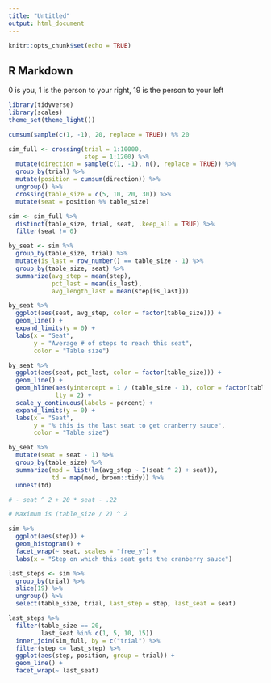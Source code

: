 ```yaml
---
title: "Untitled"
output: html_document
---
```


```r
knitr::opts_chunk$set(echo = TRUE)
```

## R Markdown

0 is you, 1 is the person to your right, 19 is the person to your left

```r
library(tidyverse)
library(scales)
theme_set(theme_light())

cumsum(sample(c(1, -1), 20, replace = TRUE)) %% 20

sim_full <- crossing(trial = 1:10000,
                     step = 1:1200) %>%
  mutate(direction = sample(c(1, -1), n(), replace = TRUE)) %>%
  group_by(trial) %>%
  mutate(position = cumsum(direction)) %>%
  ungroup() %>%
  crossing(table_size = c(5, 10, 20, 30)) %>%
  mutate(seat = position %% table_size)

sim <- sim_full %>%
  distinct(table_size, trial, seat, .keep_all = TRUE) %>%
  filter(seat != 0)
```

```r
by_seat <- sim %>%
  group_by(table_size, trial) %>%
  mutate(is_last = row_number() == table_size - 1) %>%
  group_by(table_size, seat) %>%
  summarize(avg_step = mean(step),
            pct_last = mean(is_last),
            avg_length_last = mean(step[is_last]))

by_seat %>%
  ggplot(aes(seat, avg_step, color = factor(table_size))) +
  geom_line() +
  expand_limits(y = 0) +
  labs(x = "Seat",
       y = "Average # of steps to reach this seat",
       color = "Table size")

by_seat %>%
  ggplot(aes(seat, pct_last, color = factor(table_size))) +
  geom_line() +
  geom_hline(aes(yintercept = 1 / (table_size - 1), color = factor(table_size)),
             lty = 2) +
  scale_y_continuous(labels = percent) +
  expand_limits(y = 0) +
  labs(x = "Seat",
       y = "% this is the last seat to get cranberry sauce",
       color = "Table size")

by_seat %>%
  mutate(seat = seat - 1) %>%
  group_by(table_size) %>%
  summarize(mod = list(lm(avg_step ~ I(seat ^ 2) + seat)),
            td = map(mod, broom::tidy)) %>%
  unnest(td)

# - seat ^ 2 + 20 * seat - .22

# Maximum is (table_size / 2) ^ 2

sim %>%
  ggplot(aes(step)) +
  geom_histogram() +
  facet_wrap(~ seat, scales = "free_y") +
  labs(x = "Step on which this seat gets the cranberry sauce")

last_steps <- sim %>%
  group_by(trial) %>%
  slice(19) %>%
  ungroup() %>%
  select(table_size, trial, last_step = step, last_seat = seat)

last_steps %>%
  filter(table_size == 20,
         last_seat %in% c(1, 5, 10, 15))
  inner_join(sim_full, by = c("trial") %>%
  filter(step <= last_step) %>%
  ggplot(aes(step, position, group = trial)) +
  geom_line() +
  facet_wrap(~ last_seat)
```

